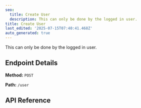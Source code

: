 ```yaml
---
seo:
  title: Create User
  description: This can only be done by the logged in user.
title: Create User
last_edited: '2025-07-15T07:40:41.468Z'
auto_generated: true
---
```


This can only be done by the logged in user.

## Endpoint Details

**Method:** `POST`

 

**Path:** `/user`

## API Reference

<apiReference schemaFile="Swagger-Petstore.json|POST:/user" />

